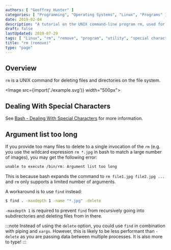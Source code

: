 ```yaml
---
authors: [ "Geoffrey Hunter" ]
categories: [ "Programming", "Operating Systems", "Linux", "Programs" ]
date: 2019-02-04
description: "A tutorial on the UNIX command-line program rm, used for deleting files and directories from the file system."
draft: false
lastUpdated: 2019-07-29
tags: [ "Linux", "rm", "remove", "program", "utility", "special characters", "UNIX", "argument list", "find" ]
title: "rm (remove)"
type: "page"
---
```



## Overview

`rm` is a UNIX command for deleting files and directories on the file system.

<Image src={import('./example.svg')} width="500px"></Image>

## Dealing With Special Characters

See [Bash - Dealing With Special Characters](/programming/languages/bash) for more information.

## Argument list too long

If you provide too many files to delete to a single invocation of the `rm` (e.g. you use the wildcard expression `rm *.jpg` in bash to match a large number of images), you may get the following error:

```bash
unable to execute /bin/rm: Argument list too long
```

This is because bash expands the command to `rm file1.jpg file2.jpg ...` and `rm` only supports a limited number of arguments.

A workaround is to use `find` instead:

```bash
$ find . -maxdepth 1 -name "*.jpg" -delete
```

`-maxdepth 1` is required to prevent `find` from recursively going into subdirectories and deleting files from in there.

:::note
Instead of using the `delete` option, you could use `find` in combination with piping and `xargs`. However, this is likely to be less performant than `-delete` as you are passing data between multiple processes. It is also more to type!
:::